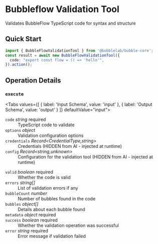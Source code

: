 # Bubbleflow Validation Tool

Validates BubbleFlow TypeScript code for syntax and structure


## Quick Start

```typescript
import { BubbleFlowValidationTool } from '@bubblelab/bubble-core';
const result = await new BubbleFlowValidationTool({
  code: "export const flow = () => 'hello'",
}).action();
```

## Operation Details

### `execute`

<Tabs values={[
  { label: 'Input Schema', value: 'input' },
  { label: 'Output Schema', value: 'output' }
]} defaultValue="input">
  <TabItem value="input">

<div className="schema-card">
<dl>
  <dt><code>code</code> <em>string</em> <span style={{color:'#d32f2f',fontWeight:600}}>required</span></dt>
  <dd>TypeScript code to validate</dd>

  <dt><code>options</code> <em>object</em> </dt>
  <dd>Validation configuration options</dd>

  <dt><code>credentials</code> <em>Record&lt;CredentialType,string&gt;</em> </dt>
  <dd>Credentials (HIDDEN from AI - injected at runtime)</dd>

  <dt><code>config</code> <em>Record&lt;string,unknown&gt;</em> </dt>
  <dd>Configuration for the validation tool (HIDDEN from AI - injected at runtime)</dd>
</dl>

</div>

  </TabItem>
  <TabItem value="output">

<div className="schema-card">
<dl>
  <dt><code>valid</code> <em>boolean</em> <span style={{color:'#d32f2f',fontWeight:600}}>required</span></dt>
  <dd>Whether the code is valid</dd>

  <dt><code>errors</code> <em>string[]</em> </dt>
  <dd>List of validation errors if any</dd>

  <dt><code>bubbleCount</code> <em>number</em> </dt>
  <dd>Number of bubbles found in the code</dd>

  <dt><code>bubbles</code> <em>object[]</em> </dt>
  <dd>Details about each bubble found</dd>

  <dt><code>metadata</code> <em>object</em> <span style={{color:'#d32f2f',fontWeight:600}}>required</span></dt>
  <dd></dd>

  <dt><code>success</code> <em>boolean</em> <span style={{color:'#d32f2f',fontWeight:600}}>required</span></dt>
  <dd>Whether the validation operation was successful</dd>

  <dt><code>error</code> <em>string</em> <span style={{color:'#d32f2f',fontWeight:600}}>required</span></dt>
  <dd>Error message if validation failed</dd>
</dl>

</div>

  </TabItem>
</Tabs>

